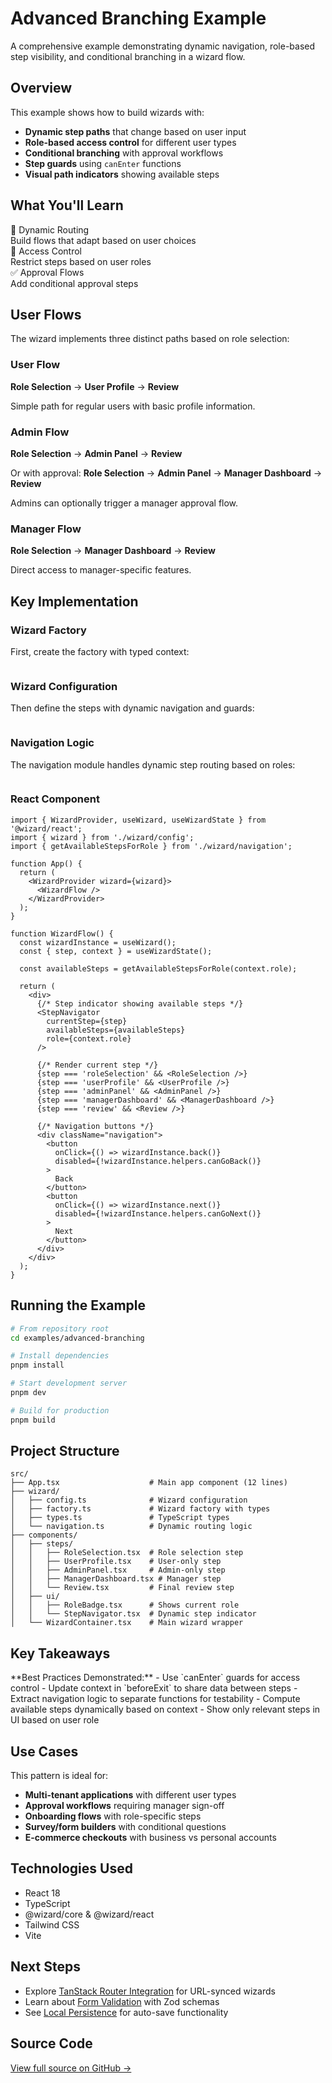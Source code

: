 # Advanced Branching Example


A comprehensive example demonstrating dynamic navigation, role-based step visibility, and conditional branching in a wizard flow.

## Overview

This example shows how to build wizards with:
- **Dynamic step paths** that change based on user input
- **Role-based access control** for different user types
- **Conditional branching** with approval workflows
- **Step guards** using `canEnter` functions
- **Visual path indicators** showing available steps

## What You'll Learn

<div style={{ display: 'grid', gridTemplateColumns: 'repeat(auto-fit, minmax(200px, 1fr))', gap: '1rem', marginTop: '1.5rem' }}>
  <div style={{ padding: '1rem', border: '1px solid var(--gray-300)', borderRadius: '8px' }}>
    <div style={{ fontWeight: 600, marginBottom: '0.5rem' }}>🔀 Dynamic Routing</div>
    <div style={{ fontSize: '0.9rem', opacity: 0.8 }}>Build flows that adapt based on user choices</div>
  </div>
  <div style={{ padding: '1rem', border: '1px solid var(--gray-300)', borderRadius: '8px' }}>
    <div style={{ fontWeight: 600, marginBottom: '0.5rem' }}>🔐 Access Control</div>
    <div style={{ fontSize: '0.9rem', opacity: 0.8 }}>Restrict steps based on user roles</div>
  </div>
  <div style={{ padding: '1rem', border: '1px solid var(--gray-300)', borderRadius: '8px' }}>
    <div style={{ fontWeight: 600, marginBottom: '0.5rem' }}>✅ Approval Flows</div>
    <div style={{ fontSize: '0.9rem', opacity: 0.8 }}>Add conditional approval steps</div>
  </div>
</div>

## User Flows

The wizard implements three distinct paths based on role selection:

### User Flow
**Role Selection** → **User Profile** → **Review**

Simple path for regular users with basic profile information.

### Admin Flow
**Role Selection** → **Admin Panel** → **Review**

Or with approval:
**Role Selection** → **Admin Panel** → **Manager Dashboard** → **Review**

Admins can optionally trigger a manager approval flow.

### Manager Flow
**Role Selection** → **Manager Dashboard** → **Review**

Direct access to manager-specific features.

## Key Implementation

### Wizard Factory

First, create the factory with typed context:

```typescript file="@examples/advanced-branching/src/wizard/factory.ts"
```

### Wizard Configuration

Then define the steps with dynamic navigation and guards:

```typescript file="@examples/advanced-branching/src/wizard/config.ts" lines="41-85"
```

### Navigation Logic

The navigation module handles dynamic step routing based on roles:

```typescript file="@examples/advanced-branching/src/wizard/navigation.ts"
```

### React Component

```tsx
import { WizardProvider, useWizard, useWizardState } from '@wizard/react';
import { wizard } from './wizard/config';
import { getAvailableStepsForRole } from './wizard/navigation';

function App() {
  return (
    <WizardProvider wizard={wizard}>
      <WizardFlow />
    </WizardProvider>
  );
}

function WizardFlow() {
  const wizardInstance = useWizard();
  const { step, context } = useWizardState();

  const availableSteps = getAvailableStepsForRole(context.role);

  return (
    <div>
      {/* Step indicator showing available steps */}
      <StepNavigator
        currentStep={step}
        availableSteps={availableSteps}
        role={context.role}
      />

      {/* Render current step */}
      {step === 'roleSelection' && <RoleSelection />}
      {step === 'userProfile' && <UserProfile />}
      {step === 'adminPanel' && <AdminPanel />}
      {step === 'managerDashboard' && <ManagerDashboard />}
      {step === 'review' && <Review />}

      {/* Navigation buttons */}
      <div className="navigation">
        <button
          onClick={() => wizardInstance.back()}
          disabled={!wizardInstance.helpers.canGoBack()}
        >
          Back
        </button>
        <button
          onClick={() => wizardInstance.next()}
          disabled={!wizardInstance.helpers.canGoNext()}
        >
          Next
        </button>
      </div>
    </div>
  );
}
```

## Running the Example

```bash
# From repository root
cd examples/advanced-branching

# Install dependencies
pnpm install

# Start development server
pnpm dev

# Build for production
pnpm build
```

## Project Structure

```
src/
├── App.tsx                    # Main app component (12 lines)
├── wizard/
│   ├── config.ts              # Wizard configuration
│   ├── factory.ts             # Wizard factory with types
│   ├── types.ts               # TypeScript types
│   └── navigation.ts          # Dynamic routing logic
├── components/
│   ├── steps/
│   │   ├── RoleSelection.tsx  # Role selection step
│   │   ├── UserProfile.tsx    # User-only step
│   │   ├── AdminPanel.tsx     # Admin-only step
│   │   ├── ManagerDashboard.tsx # Manager step
│   │   └── Review.tsx         # Final review step
│   ├── ui/
│   │   ├── RoleBadge.tsx      # Shows current role
│   │   └── StepNavigator.tsx  # Dynamic step indicator
│   └── WizardContainer.tsx    # Main wizard wrapper
```

## Key Takeaways

<Callout type="success">
  **Best Practices Demonstrated:**
  - Use `canEnter` guards for access control
  - Update context in `beforeExit` to share data between steps
  - Extract navigation logic to separate functions for testability
  - Compute available steps dynamically based on context
  - Show only relevant steps in UI based on user role
</Callout>

## Use Cases

This pattern is ideal for:
- **Multi-tenant applications** with different user types
- **Approval workflows** requiring manager sign-off
- **Onboarding flows** with role-specific steps
- **Survey/form builders** with conditional questions
- **E-commerce checkouts** with business vs personal accounts

## Technologies Used

- React 18
- TypeScript
- @wizard/core & @wizard/react
- Tailwind CSS
- Vite

## Next Steps

- Explore [TanStack Router Integration](/examples/react-router) for URL-synced wizards
- Learn about [Form Validation](/examples/zod-validation) with Zod schemas
- See [Local Persistence](/examples/persistence-local) for auto-save functionality

## Source Code

[View full source on GitHub →](https://github.com/user/wizard/tree/main/examples/advanced-branching)
